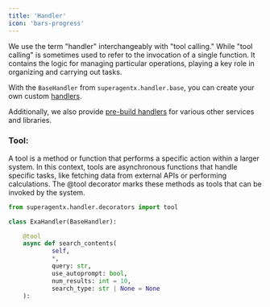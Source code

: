 ```yaml
---
title: 'Handler'
icon: 'bars-progress'
---
```


We use the term "handler" interchangeably with "tool calling." While "tool calling" is sometimes used to refer
to the invocation of a single function. It contains the logic for managing particular operations, playing a
key role in organizing and carrying out tasks.

With the `BaseHandler` from `superagentx.handler.base`, you can create your own custom
<a href="/examples/create_handler" target='_blank'>handlers</a>.

Additionally, we also provide <a href="examples/handlers/aws/s3" target='_blank'>pre-build handlers</a> for various other
services and libraries.

### Tool:
A tool is a method or function that performs a specific action within a larger system. In this context,
tools are asynchronous functions that handle specific tasks, like fetching data from external APIs or
performing calculations. The @tool decorator marks these methods as tools that can be invoked by the system.

```python
from superagentx.handler.decorators import tool

class ExaHandler(BaseHandler):

    @tool
    async def search_contents(
            self,
            *,
            query: str,
            use_autoprompt: bool,
            num_results: int = 10,
            search_type: str | None = None
    ):
```

